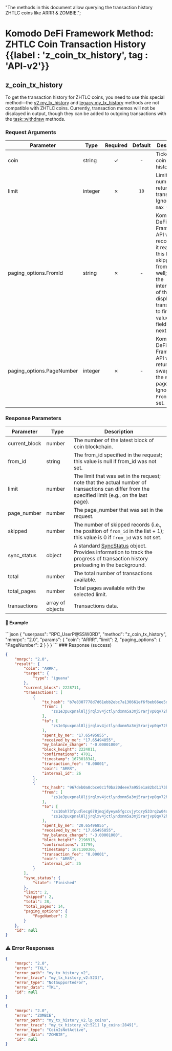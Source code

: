   "The methods in this document allow querying the transaction history ZHTLC coins like ARRR & ZOMBIE.";

# Komodo DeFi Framework Method: ZHTLC Coin Transaction History {{label : 'z_coin_tx_history', tag : 'API-v2'}}

## z\_coin\_tx\_history

To get the transaction history for ZHTLC coins, you need to use this special method—the [v2 my\_tx\_history](/komodo-defi-framework/api/v20/wallet/tx/my_tx_history/) and [legacy my\_tx\_history](/komodo-defi-framework/api/legacy/my_tx_history/) methods are not compatible with ZHTLC coins. Currently, transaction memos will not be displayed in output, though they can be added to outgoing transactions with the [task::withdraw](/komodo-defi-framework/api/v20/wallet/task_managed/withdraw/#withdraw-tasks) methods.

### Request Arguments

| Parameter                  | Type    | Required | Default | Description                                                                                                                                                                                                     |
| -------------------------- | ------- | :------: | :-----: | --------------------------------------------------------------------------------------------------------------------------------------------------------------------------------------------------------------- |
| coin                       | string  |     ✓    |    -    | Ticker of the coin to get history for.                                                                                                                                                                          |
| limit                      | integer |     ✗    |   `10`  | Limits the number of returned transactions. Ignored if `max = true`.                                                                                                                                            |
| paging\_options.FromId     | string  |     ✗    |    -    | Komodo DeFi Framework API will skip records until it reaches this ID, skipping the from\_id as well; track the internal\_id of the last displayed transaction to find the value of this field for the next page |
| paging\_options.PageNumber | integer |     ✗    |    -    | Komodo DeFi Framework API will return limit swaps from the selected page. Ignored if `FromId` is set.                                                                                                           |

### Response Parameters

| Parameter      | Type             | Description                                                                                                                                                                                |
| -------------- | ---------------- | ------------------------------------------------------------------------------------------------------------------------------------------------------------------------------------------ |
| current\_block | number           | The number of the latest block of coin blockchain.                                                                                                                                         |
| from\_id       | string           | The from\_id specified in the request; this value is null if from\_id was not set.                                                                                                         |
| limit          | number           | The limit that was set in the request; note that the actual number of transactions can differ from the specified limit (e.g., on the last page).                                           |
| page\_number   | number           | The page\_number that was set in the request.                                                                                                                                              |
| skipped        | number           | The number of skipped records (i.e., the position of `from_id` in the list + 1); this value is 0 if `from_id` was not set.                                                                 |
| sync\_status   | object           | A standard [SyncStatus](/komodo-defi-framework/api/common_structures/#sync-status) object. Provides information to track the progress of transaction history preloading in the background. |
| total          | number           | The total number of transactions available.                                                                                                                                                |
| total\_pages   | number           | Total pages available with the selected limit.                                                                                                                                             |
| transactions   | array of objects | Transactions data.                                                                                                                                                                         |

#### 📌 Example

<CodeGroup title="ZHTLC Coin Transaction History" tag="POST" label="z_coin_tx_history" mm2MethodDecorate="true">
  ```json
  {
    "userpass": "RPC_UserP@SSW0RD",
    "method": "z_coin_tx_history",
    "mmrpc": "2.0",
    "params": {
      "coin": "ARRR",
      "limit": 2,
      "paging_options": {
        "PageNumber": 2
      }
    }
  }
  ```
</CodeGroup>

<CollapsibleSection expandedText="Hide ZHTLC Coin Transaction History Response" collapsedText="Show ZHTLC Coin Transaction History Response">
  ### Response (success)

  ```json
  {
      "mmrpc": "2.0",
      "result": {
          "coin": "ARRR",
          "target": {
              "type": "iguana"
          },
          "current_block": 2228711,
          "transactions": [
              {
                  "tx_hash": "b7e8307778d7d61ebb2ebc7a130661ef6fbeb66ee5d15d0f84a3bfce3ebad5a1",
                  "from": [
                      "zs1e3puxpnal8ljjrqlxv4jctlyndxnm5a3mj5rarjvp0qv72hmm9caduxk9asu9kyc6erfx4zsauj"
                  ],
                  "to": [
                      "zs1e3puxpnal8ljjrqlxv4jctlyndxnm5a3mj5rarjvp0qv72hmm9caduxk9asu9kyc6erfx4zsauj"
                  ],
                  "spent_by_me": "17.65495855",
                  "received_by_me": "17.65494855",
                  "my_balance_change": "-0.00001000",
                  "block_height": 2224011,
                  "confirmations": 4701,
                  "timestamp": 1673018341,
                  "transaction_fee": "0.00001",
                  "coin": "ARRR",
                  "internal_id": 26
              },
              {
                  "tx_hash": "967deb0a8cbce0c1f0ba20deee7a955e1a82bd1173bb3dd15cc95f03738ca65c",
                  "from": [
                      "zs1e3puxpnal8ljjrqlxv4jctlyndxnm5a3mj5rarjvp0qv72hmm9caduxk9asu9kyc6erfx4zsauj"
                  ],
                  "to": [
                      "zs10ah73fpudlecg678jmqjdyeym5fgccvjytqry533rq2w04dekenxe8ekt349s3lelmlss3j4u9q",
                      "zs1e3puxpnal8ljjrqlxv4jctlyndxnm5a3mj5rarjvp0qv72hmm9caduxk9asu9kyc6erfx4zsauj"
                  ],
                  "spent_by_me": "20.65496855",
                  "received_by_me": "17.65495855",
                  "my_balance_change": "-3.00001000",
                  "block_height": 2196913,
                  "confirmations": 31799,
                  "timestamp": 1671100306,
                  "transaction_fee": "0.00001",
                  "coin": "ARRR",
                  "internal_id": 25
              }
          ],
          "sync_status": {
              "state": "Finished"
          },
          "limit": 2,
          "skipped": 2,
          "total": 28,
          "total_pages": 14,
          "paging_options": {
              "PageNumber": 2
          }
      },
      "id": null
  }
  ```

  ### ⚠️ Error Responses

  ```json
  {
      "mmrpc": "2.0",
      "error": "TKL",
      "error_path": "my_tx_history_v2",
      "error_trace": "my_tx_history_v2:523]",
      "error_type": "NotSupportedFor",
      "error_data": "TKL",
      "id": null
  }
  ```

  ```json
  {
      "mmrpc": "2.0",
      "error": "ZOMBIE",
      "error_path": "my_tx_history_v2.lp_coins",
      "error_trace": "my_tx_history_v2:521] lp_coins:2849]",
      "error_type": "CoinIsNotActive",
      "error_data": "ZOMBIE",
      "id": null
  }
  ```
</CollapsibleSection>
